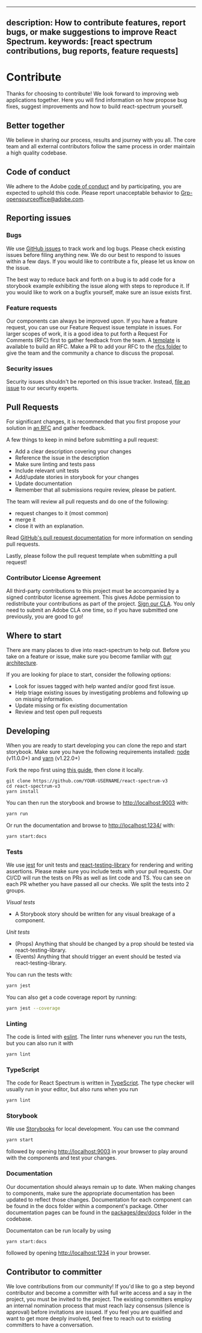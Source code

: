 <!-- Copyright 2020 Adobe. All rights reserved.
This file is licensed to you under the Apache License, Version 2.0 (the "License");
you may not use this file except in compliance with the License. You may obtain a copy
of the License at http://www.apache.org/licenses/LICENSE-2.0
Unless required by applicable law or agreed to in writing, software distributed under
the License is distributed on an "AS IS" BASIS, WITHOUT WARRANTIES OR REPRESENTATIONS
OF ANY KIND, either express or implied. See the License for the specific language
governing permissions and limitations under the License. -->


---
description: How to contribute features, report bugs, or make suggestions to improve React Spectrum.
keywords: [react spectrum contributions, bug reports, feature requests]
---

# Contribute

Thanks for choosing to contribute! We look forward to improving web applications together. Here you will find information on how propose bug fixes, suggest improvements and how to build react-spectrum yourself.

## Better together
We believe in sharing our process, results and journey with you all. The core team and all external contributors follow the same process in order maintain a high quality codebase.

## Code of conduct
We adhere to the Adobe [code of conduct](https://github.com/adobe-private/react-spectrum-v3/blob/CODE_OF_CONDUCT.md) and by participating, you are expected to uphold this code. Please report unacceptable behavior to Grp-opensourceoffice@adobe.com.

## Reporting issues
### Bugs
We use [GitHub issues](https://github.com/adobe-private/react-spectrum-v3/issues) to track work and log bugs. Please check existing issues before filing anything new. We do our best to respond to issues within a few days. If you would like to contribute a fix, please let us know on the issue.

The best way to reduce back and forth on a bug is to add code for a storybook example exhibiting the issue along with steps to reproduce it. If you would like to work on a bugfix yourself, make sure an issue exists first.

### Feature requests
Our components can always be improved upon. If you have a feature request, you can use our Feature Request issue template in issues. For larger scopes of work, it is a good idea to put forth a Request For Comments (RFC) first to gather feedback from the team. A [template](https://github.com/adobe-private/react-spectrum-v3/blob/master/rfcs/template.md) is available to build an RFC. Make a PR to add your RFC to the [rfcs folder](https://github.com/adobe-private/react-spectrum-v3/tree/master/rfcs) to give the team and the community a chance to discuss the proposal.

### Security issues
Security issues shouldn't be reported on this issue tracker. Instead, [file an issue](https://helpx.adobe.com/security/alertus.html) to our security experts.

## Pull Requests
For significant changes, it is recommended that you first propose your solution in [an RFC](#feature-requests) and gather feedback.

A few things to keep in mind before submitting a pull request:

- Add a clear description covering your changes
- Reference the issue in the description
- Make sure linting and tests pass
- Include relevant unit tests
- Add/update stories in storybook for your changes
- Update documentation
- Remember that all submissions require review, please be patient.

The team will review all pull requests and do one of the following:
- request changes to it (most common)
- merge it
- close it with an explanation.

Read [GitHub's pull request documentation](https://help.github.com/articles/about-pull-requests/) for more information on sending pull requests.

Lastly, please follow the pull request template when submitting a pull request!

### Contributor License Agreement
All third-party contributions to this project must be accompanied by a signed contributor license agreement. This gives Adobe permission to redistribute your contributions as part of the project. [Sign our CLA](https://opensource.adobe.com/cla.html). You only need to submit an Adobe CLA one time, so if you have submitted one previously, you are good to go!

## Where to start
There are many places to dive into react-spectrum to help out. Before you take on a feature or issue, make sure you become familiar with [our architecture](architecture.html).

If you are looking for place to start, consider the following options:
- Look for issues tagged with help wanted and/or good first issue.
- Help triage existing issues by investigating problems and following up on missing information.
- Update missing or fix existing documentation
- Review and test open pull requests

## Developing
When you are ready to start developing you can clone the repo and start storybook.
Make sure you have the following requirements installed: [node](https://nodejs.org/) (v11.0.0+) and [yarn](https://yarnpkg.com/en/) (v1.22.0+)

Fork the repo first using [this guide](https://help.github.com/articles/fork-a-repo), then clone it locally.
```
git clone https://github.com/YOUR-USERNAME/react-spectrum-v3
cd react-spectrum-v3
yarn install
```

You can then run the storybook and browse to [http://localhost:9003](http://localhost:9003) with:
```bash
yarn run
```

Or run the documentation and browse to [http://localhost:1234/](http://localhost:1234/) with:
```bash
yarn start:docs
```

### Tests
We use [jest](https://jestjs.io/) for unit tests and [react-testing-library](https://testing-library.com/docs/react-testing-library/intro) for rendering and writing assertions. Please make sure you include tests with your pull requests. Our CI/CD will run the tests on PRs as well as lint code and TS. You can see on each PR whether you have passed all our checks. We split the tests into 2 groups.

*Visual tests*
- A Storybook story should be written for any visual breakage of a component.

*Unit tests*
- (Props) Anything that should be changed by a prop should be tested via react-testing-library.
- (Events) Anything that should trigger an event should be tested via react-testing-library.

You can run the tests with:

```bash
yarn jest
```

You can also get a code coverage report by running:

```bash
yarn jest --coverage
```

### Linting
The code is linted with [eslint](https://eslint.org/). The linter runs whenever you run the tests, but you can also run it with
```bash
yarn lint
```

### TypeScript
The code for React Spectrum is written in [TypeScript](https://www.typescriptlang.org/). The type checker will usually run in your editor, but also runs when you run
```bash
yarn lint
```

### Storybook
We use [Storybooks](https://storybooks.js.org) for local development. You can use the command
```bash
yarn start
```
followed by opening [http://localhost:9003](http://localhost:9003) in your browser to play around with the components and test your changes.

### Documentation
Our documentation should always remain up to date. When making changes to components, make sure the appropriate documentation has been updated to reflect those changes. Documentation for each component can be found in the docs folder within a component's package. Other documentation pages can be found in the [packages/dev/docs](https://github.com/adobe-private/react-spectrum-v3/tree/master/packages/dev/docs) folder in the codebase.

Documentaton can be run locally by using
```bash
yarn start:docs
```
followed by opening [http://localhost:1234](http://localhost:1234) in your browser.

## Contributor to committer

We love contributions from our community! If you'd like to go a step beyond contributor and become a committer with full write access and a say in the project, you must be invited to the project. The existing committers employ an internal nomination process that must reach lazy consensus (silence is approval) before invitations are issued. If you feel you are qualified and want to get more deeply involved, feel free to reach out to existing committers to have a conversation.
